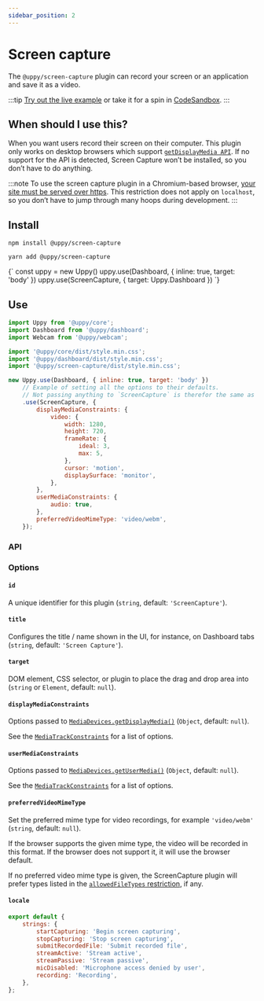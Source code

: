 ```yaml
---
sidebar_position: 2
---
```




# Screen capture

The `@uppy/screen-capture` plugin can record your screen or an application and save it as a video.

:::tip
[Try out the live example](/examples) or take it for a spin in [CodeSandbox](https://codesandbox.io/s/uppy-dashboard-xpxuhd).
:::

## When should I use this?

When you want users record their screen on their computer.
This plugin only works on desktop browsers which support [`getDisplayMedia API`](https://developer.mozilla.org/en-US/docs/Web/API/MediaDevices/getDisplayMedia).
If no support for the API is detected, Screen Capture won’t be installed, so you don’t have to do anything.

:::note
To use the screen capture plugin in a Chromium-based browser, [your site must be served over https](https://developers.google.com/web/updates/2015/10/chrome-47-webrtc#public_service_announcements). This restriction does not apply on `localhost`, so you don’t have to jump through many hoops during development.
:::

## Install

<Tabs>
  <TabItem value="npm" label="NPM" default>

  ```shell
  npm install @uppy/screen-capture
  ```

  </TabItem>

  <TabItem value="yarn" label="Yarn">

  ```shell
  yarn add @uppy/screen-capture
  ```

  </TabItem>

  <TabItem value="cdn" label="CDN">
    <UppyCdnExample>
      {`
        const uppy = new Uppy()
        uppy.use(Dashboard, { inline: true, target: 'body' })
        uppy.use(ScreenCapture, { target: Uppy.Dashboard })
      `}
    </UppyCdnExample>
  </TabItem>
</Tabs>

## Use

```js
import Uppy from '@uppy/core';
import Dashboard from '@uppy/dashboard';
import Webcam from '@uppy/webcam';

import '@uppy/core/dist/style.min.css';
import '@uppy/dashboard/dist/style.min.css';
import '@uppy/screen-capture/dist/style.min.css';

new Uppy.use(Dashboard, { inline: true, target: 'body' })
	// Example of setting all the options to their defaults.
	// Not passing anything to `ScreenCapture` is therefor the same as the example below.
	.use(ScreenCapture, {
		displayMediaConstraints: {
			video: {
				width: 1280,
				height: 720,
				frameRate: {
					ideal: 3,
					max: 5,
				},
				cursor: 'motion',
				displaySurface: 'monitor',
			},
		},
		userMediaConstraints: {
			audio: true,
		},
		preferredVideoMimeType: 'video/webm',
	});
```

### API

### Options

#### `id`

A unique identifier for this plugin (`string`, default: `'ScreenCapture'`).

#### `title`

Configures the title / name shown in the UI, for instance, on Dashboard tabs (`string`, default: `'Screen Capture'`).

#### `target`

DOM element, CSS selector, or plugin to place the drag and drop area into (`string` or `Element`, default: `null`).

#### `displayMediaConstraints`

Options passed to [`MediaDevices.getDisplayMedia()`](https://developer.mozilla.org/en-US/docs/Web/API/MediaDevices/getDisplayMedia) (`Object`, default: `null`).

See the [`MediaTrackConstraints`](https://developer.mozilla.org/en-US/docs/Web/API/MediaTrackConstraints) for a list of options.

#### `userMediaConstraints`

Options passed to [`MediaDevices.getUserMedia()`](https://developer.mozilla.org/en-US/docs/Web/API/MediaDevices/getUserMedia) (`Object`, default: `null`).

See the [`MediaTrackConstraints`](https://developer.mozilla.org/en-US/docs/Web/API/MediaTrackConstraints) for a list of options.

#### `preferredVideoMimeType`

Set the preferred mime type for video recordings, for example `'video/webm'` (`string`, default: `null`).

If the browser supports the given mime type, the video will be recorded in this format.
If the browser does not support it, it will use the browser default.

If no preferred video mime type is given, the ScreenCapture plugin will prefer types listed in the [`allowedFileTypes` restriction](/docs/uppy/#restrictions), if any.

#### `locale`

```js
export default {
	strings: {
		startCapturing: 'Begin screen capturing',
		stopCapturing: 'Stop screen capturing',
		submitRecordedFile: 'Submit recorded file',
		streamActive: 'Stream active',
		streamPassive: 'Stream passive',
		micDisabled: 'Microphone access denied by user',
		recording: 'Recording',
	},
};
```
